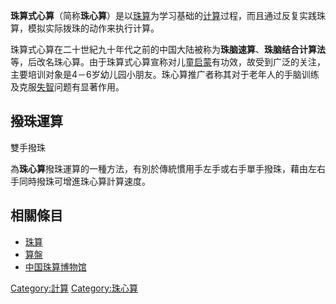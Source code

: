 '''珠算式心算'''（简称'''珠心算'''）是以[[珠算|珠算]]为学习基础的[[计算|计算]]过程，而且通过反复实践珠算，模拟实际拨珠的动作来执行计算。

珠算式心算在二十世紀九十年代之前的中国大陆被称为'''珠脑速算'''、'''珠脑结合计算法'''等，后改名珠心算。由于珠算式心算宣称对儿童[[启蒙|启蒙]]有功效，故受到广泛的关注，主要培训对象是4－6岁幼儿园小朋友。珠心算推广者称其对于老年人的手脑训练及克服[[失智|失智]]问题有显著作用。

==撥珠運算==
; 雙手撥珠
為'''珠心算'''撥珠運算的一種方法，有別於傳統慣用手左手或右手單手撥珠，藉由左右手同時撥珠可增進珠心算計算速度。

== 相關條目 ==
*[[珠算|珠算]]
*[[算盤|算盤]]
*[[中国珠算博物馆|中国珠算博物馆]]

[[Category:計算|Category:計算]]
[[Category:珠心算|Category:珠心算]]